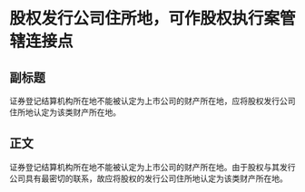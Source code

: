 # 股权发行公司住所地，可作股权执行案管辖连接点
## 副标题
证券登记结算机构所在地不能被认定为上市公司的财产所在地，应将股权发行公司住所地认定为该类财产所在地。
## 正文
证券登记结算机构所在地不能被认定为上市公司的财产所在地。由于股权与其发行公司具有最密切的联系，故应将股权的发行公司住所地认定为该类财产所在地。